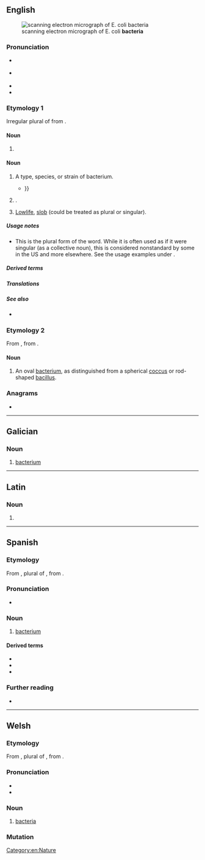 {{also|Bacteria|bactéria|bacterià}}
==English==
[[Image:EscherichiaColi NIAID.jpg|thumb|scanning electron micrograph of E. coli '''bacteria''']]

===Pronunciation===
* {{a|GA}} {{IPA|en|/bækˈtɪɹ.i.ə/}}
* {{a|RP}} {{IPA|en|/bækˈtɪəɹ.ɪ.ə/}}
* {{audio|en|en-us-bacteria.ogg|Audio (US)}}
* {{rhymes|en|ɪəɹiə|s=4}}

===Etymology 1===
Irregular plural of {{m|en|bacterium}} from {{bor|en|NL.|bactēria}}.

====Noun====
{{head|en|noun form}}

# {{en-irregular plural of|bacterium|ending=a}}

====Noun====
{{en-noun}}

# {{lb|en|US}} A type, species, or strain of bacterium.
#* {{quote-book|en|2002|A.C. Panchdhari|Water Supply and Sanitary Installations|url=http://books.google.com/books?id=3PEDkIS5J_kC|edition=2nd ed.|isbn=8122412254|page=177
|passage=Anaerobic '''bacteria''' function in the absence of oxygen, where as aerobic '''bacteria''' require sunlight and also oxygen. Both these '''bacterias''' are capable of breaking down the organic matter {{...}}}}
# {{lb|en|US|proscribed}} {{alternative form of|en|bacterium}}.
# {{lb|en|pejorative|slang}} [[lowlife|Lowlife]], [[slob]] (could be treated as plural or singular).

=====Usage notes=====
* This is the plural form of the word. While it is often used as if it were singular (as a collective noun), this is considered nonstandard by some in the US and more elsewhere. See the usage examples under {{m|en|bacterium}}.

=====Derived terms=====
{{col3|en
|green non-sulfur bacteria|green sulfur bacteria|purple bacteria|slime bacteria
|Bacteria
|Eubacteria
|[[Archaebacteria]] / [[Archebacteria]]
|eubacteria
|[[archaebacteria]] / [[archebacteria]]
}}

=====Translations=====
{{trans-see|bacterium}}

=====See also=====
* {{l|en|culture}} {{qualifier|collective noun}}

===Etymology 2===
From {{bor|en|NL.|bactēria|}}, from {{der|en|grc|βακτηρίᾱ||rod, stick}}.

====Noun====
{{en-noun|bacteriae}} <!--sic.-->

# {{lb|en|dated|medicine}} An oval [[bacterium]], as distinguished from a spherical [[coccus]] or rod-shaped [[bacillus]].

===Anagrams===
* {{anagrams|en|a=aabceirt|Arabetic|race-bait}}

[[Category:en:Nature]]

----

==Galician==

===Noun===
{{gl-noun|f}}

# [[bacterium]]

----

==Latin==

===Noun===
{{la-noun-form|bactēria}}

# {{inflection of|la|bactērium||nom//acc//voc|p}}

----

==Spanish==

===Etymology===
From {{bor|es|NL.|bacteria}}, plural of {{m|la|bactērium}}, from {{der|es|grc|βακτήριον}}.

===Pronunciation===
* {{audio|es|LL-Q1321 (spa)-AdrianAbdulBaha-bacteria.wav|Audio (Colombia)}}

===Noun===
{{es-noun|f}}

# [[bacterium]]

====Derived terms====
* {{l|es|antibacteria}}
* {{l|es|bacterial}}
* {{l|es|bacteriano}}

===Further reading===
* {{R:es:DRAE}}

----

==Welsh==

===Etymology===
From {{bor|cy|NL.|bactēria}}, plural of {{m|la|bactērium}}, from {{der|cy|grc|βακτήριον}}.

===Pronunciation===
* {{IPA|cy|/bakˈtɛrja/}}
* {{rhymes|cy|ɛrja|s=3}}

===Noun===
{{cy-noun|m-p|bacteriwm}}

# [[#English|bacteria]]

===Mutation===
{{cy-mut}}

{{C|cy|Lifeforms|Medicine|Microbiology}}